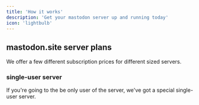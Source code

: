 ```yaml
---
title: 'How it works'
description: 'Get your mastodon server up and running today'
icon: 'lightbulb'
---
```


## mastodon.site server plans

We offer a few different subscription prices for different sized servers.

### single-user server

If you're going to the be only user of the server, we've got a special single-user server.
